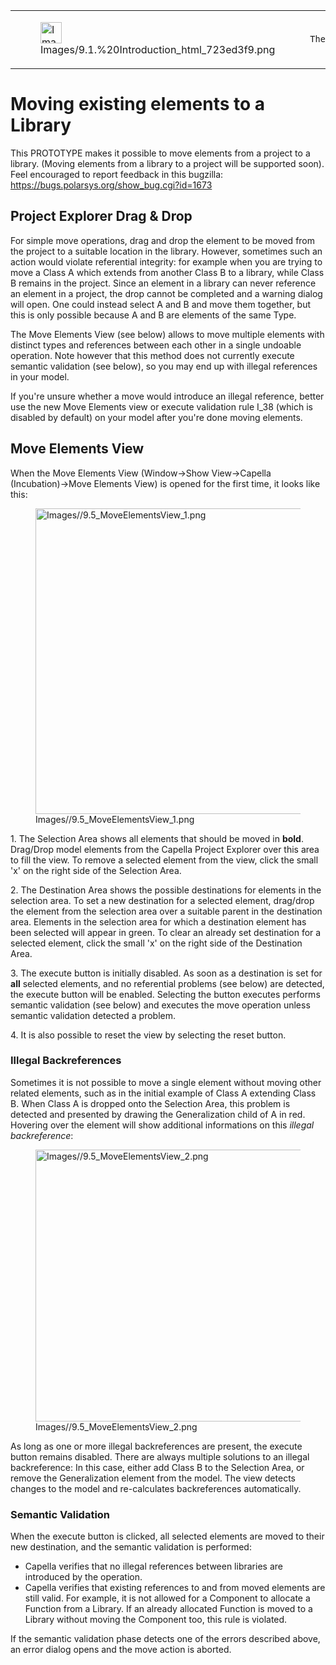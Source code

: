 {| border="1"
|-
| 
[[Image:Images/9.1.%20Introduction_html_723ed3f9.png|34x34px]]
| 
 The procedures described here are part of a PROTOTYPE implementation
|}

= Moving existing elements to a Library =

This PROTOTYPE makes it possible to move elements from a project to a library. (Moving elements from a library to a project will be supported soon). Feel encouraged to report feedback in this bugzilla: https://bugs.polarsys.org/show_bug.cgi?id=1673

== Project Explorer Drag & Drop ==

For simple move operations, drag and drop the element to be moved from the project to a suitable location in the library. However, sometimes such an action would violate referential integrity: for example when you are trying to move a Class A which extends from another Class B to a library, while Class B remains in the project. Since an element in a library can never reference an element in a project, the drop cannot be completed and a warning dialog will open. One could instead select A and B and move them together, but this is only possible because A and B are elements of the same Type. 

The Move Elements View (see below) allows to move multiple elements with distinct types and references between each other in a single undoable operation. Note however that this method does not currently execute semantic validation (see below), so you may end up with illegal references in your model.

If you're unsure whether a move would introduce an illegal reference, better use the new Move Elements view or execute validation rule I_38 (which is disabled by default) on your model after you're done moving elements.

== Move Elements View ==

When the Move Elements View (Window->Show View->Capella (Incubation)->Move Elements View) is opened for the first time, it looks like this:

[[Image:Images//9.5_MoveElementsView_1.png|827x489px]] 

1. The Selection Area shows all elements that should be moved in '''bold'''. Drag/Drop model elements from the Capella Project Explorer over this area to fill the view. To remove a selected element from the view, click the small 'x' on the right side of the Selection Area.

2. The Destination Area shows the possible destinations for elements in the selection area. To set a new destination for a selected element, drag/drop the element from the selection area over a suitable parent in the destination area. Elements in the selection area for which a destination element has been selected will appear in green. To clear an already set destination for a selected element, click the small 'x' on the right side of the Destination Area.

3. The execute button is initially disabled. As soon as a destination is set for '''all''' selected elements, and no referential problems (see below) are detected, the execute button will be enabled. Selecting the button executes performs semantic validation (see below) and executes the move operation unless semantic validation detected a problem.

4. It is also possible to reset the view by selecting the reset button.

=== Illegal Backreferences ===

Sometimes it is not possible to move a single element without moving other related elements, such as in the initial example of Class A extending Class B. When Class A is dropped onto the Selection Area, this problem is detected and presented by drawing the Generalization child of A in red. Hovering over the element will show additional informations on this ''illegal backreference'':

[[Image:Images//9.5_MoveElementsView_2.png|800x435px]] 

As long as one or more illegal backreferences are present, the execute button remains disabled. There are always multiple solutions to an illegal backreference: In this case, either add Class B to the Selection Area, or remove the Generalization element from the model. The view detects changes to the model and re-calculates backreferences automatically.

=== Semantic Validation ===

When the execute button is clicked, all selected elements are moved to their new destination, and the semantic validation is performed:

* Capella verifies that no illegal references between libraries are introduced by the operation. 
* Capella verifies that existing references to and from moved elements are still valid. For example, it is not allowed for a Component to allocate a Function from a Library. If an already allocated Function is moved to a Library without moving the Component too, this rule is violated. 

If the semantic validation phase detects one of the errors described above, an error dialog opens and the move action is aborted.

